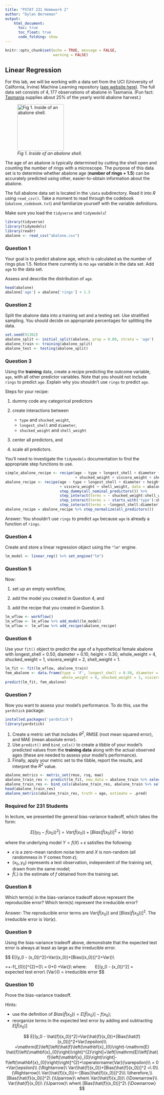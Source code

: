 ```yaml
---
title: "PSTAT 231 Homework 2"
author: "Dylan Berneman"
output:
    html_document:
      toc: true
      toc_float: true
      code_folding: show
---
```


```r
knitr::opts_chunk$set(echo = TRUE, message = FALSE,
                      warning = FALSE)
```

## Linear Regression

For this lab, we will be working with a data set from the UCI (University of California, Irvine) Machine Learning repository ([see website here](http://archive.ics.uci.edu/ml/datasets/Abalone)). The full data set consists of $4,177$ observations of abalone in Tasmania. (Fun fact: [Tasmania](https://en.wikipedia.org/wiki/Tasmania "Tasmania") supplies about $25\%$ of the yearly world abalone harvest.)

![*Fig 1. Inside of an abalone shell.*](https://cdn.shopify.com/s/files/1/1198/8002/products/1d89434927bffb6fd1786c19c2d921fb_2000x_652a2391-5a0a-4f10-966c-f759dc08635c_1024x1024.jpg?v=1582320404){width="152"}

The age of an abalone is typically determined by cutting the shell open and counting the number of rings with a microscope. The purpose of this data set is to determine whether abalone age (**number of rings + 1.5**) can be accurately predicted using other, easier-to-obtain information about the abalone.

The full abalone data set is located in the `\data` subdirectory. Read it into *R* using `read_csv()`. Take a moment to read through the codebook (`abalone_codebook.txt`) and familiarize yourself with the variable definitions.

Make sure you load the `tidyverse` and `tidymodels`!
```r
library(tidyverse)
library(tidymodels)
library(readr)
abalone <- read_csv("abalone.csv")
```

### Question 1

Your goal is to predict abalone age, which is calculated as the number of rings plus 1.5. Notice there currently is no `age` variable in the data set. Add `age` to the data set.

Assess and describe the distribution of `age`.
```r
head(abalone)
abalone['age'] = abalone['rings'] + 1.5
```

### Question 2

Split the abalone data into a training set and a testing set. Use stratified sampling. You should decide on appropriate percentages for splitting the data.

```r
set.seed(91362)
abalone_split <- initial_split(abalone, prop = 0.80, strata = 'age')
abalone_train <- training(abalone_split)
abalone_test <- testing(abalone_split)
```

### Question 3

Using the **training** data, create a recipe predicting the outcome variable, `age`, with all other predictor variables. Note that you should not include `rings` to predict `age`. Explain why you shouldn't use `rings` to predict `age`.

Steps for your recipe:

1.  dummy code any categorical predictors

2.  create interactions between
    -   `type` and `shucked_weight`,
    -   `longest_shell` and `diameter`,
    -   `shucked_weight` and `shell_weight`
3.  center all predictors, and

4.  scale all predictors.

You'll need to investigate the `tidymodels` documentation to find the appropriate step functions to use.
```r
simple_abalone_recipe <- recipe(age ~ type + longest_shell + diameter + height + whole_weight 
                                + shucked_weight + viscera_weight + shell_weight, data = abalone_train)
abalone_recipe <- recipe(age ~ type + longest_shell + diameter + height + whole_weight + shucked_weight
                         + viscera_weight + shell_weight, data = abalone_train) %>% 
                         step_dummy(all_nominal_predictors()) %>% 
                         step_interact(terms = ~ shucked_weight:shell_weight) %>% 
                         step_interact(terms = ~ starts_with('type'):shucked_weight) %>%
                         step_interact(terms = ~longest_shell:diameter)
abalone_recipe = abalone_recipe %>% step_normalize(all_predictors())
```
Answer:
You shouldn't use `rings` to predict `age` because `age` is already a function of `rings`.

### Question 4

Create and store a linear regression object using the `"lm"` engine.
```r
lm_model <- linear_reg() %>% set_engine("lm")
```

### Question 5

Now:

1.  set up an empty workflow,

2.  add the model you created in Question 4, and

3.  add the recipe that you created in Question 3.
```r
lm_wflow <- workflow()
lm_wflow <- lm_wflow %>% add_model(lm_model)
lm_wflow <- lm_wflow %>% add_recipe(abalone_recipe)
```

### Question 6

Use your `fit()` object to predict the age of a hypothetical female abalone with longest_shell = 0.50, diameter = 0.10, height = 0.30, whole_weight = 4, shucked_weight = 1, viscera_weight = 2, shell_weight = 1.
```r
lm_fit <- fit(lm_wflow, abalone_train)
fem_abalone <- data.frame(type = 'F', longest_shell = 0.50, diameter = 0.10, height = 0.30, 
                          whole_weight = 4, shucked_weight = 1, viscera_weight = 2, shell_weight = 1)
predict(lm_fit, fem_abalone)
```

### Question 7

Now you want to assess your model's performance. To do this, use the `yardstick` package:
```r
installed.packages('yardstick')
library(yardstick)
```

1.  Create a metric set that includes *R^2^*, RMSE (root mean squared error), and MAE (mean absolute error).
2.  Use `predict()` and `bind_cols()` to create a tibble of your model's predicted values from the **training data** along with the actual observed ages (these are needed to assess your model's performance).
3.  Finally, apply your metric set to the tibble, report the results, and interpret the *R^2^* value.
```r
abalone_metrics <- metric_set(rmse, rsq, mae)
abalone_train_res <- predict(lm_fit, new_data = abalone_train %>% select(-age))
abalone_train_res <- bind_cols(abalone_train_res, abalone_train %>% select(age))
head(abalone_train_res)
abalone_metrics(abalone_train_res, truth = age, estimate = .pred)
```

### Required for 231 Students

In lecture, we presented the general bias-variance tradeoff, which takes the form:

$$
E[(y_0 - \hat{f}(x_0))^2]=Var(\hat{f}(x_0))+[Bias(\hat{f}(x_0))]^2+Var(\epsilon)
$$

where the underlying model $Y=f(X)+\epsilon$ satisfies the following:

- $\epsilon$ is a zero-mean random noise term and $X$ is non-random (all randomness in $Y$ comes from $\epsilon$);
- $(x_0, y_0)$ represents a test observation, independent of the training set, drawn from the same model;
- $\hat{f}(.)$ is the estimate of $f$ obtained from the training set.

### Question 8

Which term(s) in the bias-variance tradeoff above represent the reproducible error? Which term(s) represent the irreducible error?

Answer:
The reproducible error terms are $Var(\hat{f}(x_0))$ and $[Bias(\hat{f}(x_0))]^2$.
The irreducible error is $Var(\epsilon)$.

### Question 9

Using the bias-variance tradeoff above, demonstrate that the expected test error is always at least as large as the irreducible error.

$$
E[(y_0 - \hat{f}(x_0))^2]=Var(\hat{f}(x_0))+[Bias(\hat{f}(x_0))]^2+Var(\epsilon)\\

=\mathrm{E}\left[\left(\hat{f}\left(\mathbf{x}_{0}\right)-\mathrm{E} \hat{f}\left(\mathbf{x}_{0}\right)\right)^{2}\right]+\left[\mathrm{E}\left[\hat{f}\left(\mathbf{x}_{0}\right)\right]-f\left(\mathbf{x}_{0}\right)\right]^{2}+\operatorname{Var}(\varepsilon)\\ = 0+0 +Var(\epsilon)\\ where: \ \ \ \ \ \ E[(y_0 - \hat{f}(x_0))^2]\ = expected\ test\ error\\ {Var}(\varepsilon) = irreducible\ error 
$$

### Question 10

Prove the bias-variance tradeoff.

Hints:

- use the definition of $Bias(\hat{f}(x_0))=E[\hat{f}(x_0)]-f(x_0)$;
- reorganize terms in the expected test error by adding and subtracting $E[\hat{f}(x_0)]$


$$
E[(y_0 - \hat{f}(x_0))^2]=Var(\hat{f}(x_0))+[Bias(\hat{f}(x_0))]^2+Var(\epsilon)\\
=\mathrm{E}\left[\left(\hat{f}\left(\mathbf{x}_{0}\right)-\mathrm{E} \hat{f}\left(\mathbf{x}_{0}\right)\right)^{2}\right]+\left[\mathrm{E}\left[\hat{f}\left(\mathbf{x}_{0}\right)\right]-f\left(\mathbf{x}_{0}\right)\right]^{2}+\operatorname{Var}(\varepsilon)\\ = 0 +Var(\epsilon)\\ {\Rightarrow}\ Var(\hat{f}(x_0))+[Bias(\hat{f}(x_0))]^2 =\ 0\\{\Rightarrow}\ Var(\hat{f}(x_0))=-[Bias(\hat{f}(x_0))]^2\\\ \\therefore,\\ [Bias(\hat{f}(x_0))]^2\ {\Uparrow}\ when\ Var(\hat{f}(x_0))\ {\Downarrow}\\ Var(\hat{f}(x_0))\ {\Uparrow}\ when\ [Bias(\hat{f}(x_0))]^2\ {\Downarrow}
$$